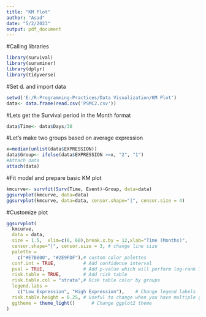 ---
title: "KM Plot"
author: "Asad"
date: "5/2/2023"
output: pdf_document
---

#Calling libraries
```{r}
library(survival)
library(survminer)
library(dplyr)
library(tidyverse)

```

#Set d. and import data
```{r}
setwd('E:/R-Programming-Practices/Data Visualization/KM Plot')
data<- data.frame(read.csv('PSMC2.csv'))
```

#Lets get the Survival period in the Month format
```{r}
data$Time<- data$Days/30
```

#Let's make two groups based on average expression
```{r}
x=median(unlist(data$EXPRESSION))
data$Group<- ifelse(data$EXPRESSION >=x, "2", "1")
#Attach data
attach(data)
```

#Fit model and prepare basic KM plot
```{r}
kmcurve<- survfit(Surv(Time, Event)~Group, data=data)
ggsurvplot(kmcurve, data=data)
ggsurvplot(kmcurve, data=data, censor.shape="|", censor.size = 4)
```

#Customize plot
```{r}
ggsurvplot(
  kmcurve,
  data = data,
  size = 1.5,  xlim=c(0, 60),break.x.by = 12,xlab="Time (Months)",
  censor.shape="|", censor.size = 3, # change line size
  palette =
    c("#E7B800", "#2E9FDF"),# custom color palettes
  conf.int = TRUE,          # Add confidence interval
  pval = TRUE,              # Add p-value which will perform log-rank T test
  risk.table = TRUE,        # Add risk table
  risk.table.col = "strata",# Risk table color by groups
  legend.labs =
    c("Low Expression", "High Expression"),    # Change legend labels
  risk.table.height = 0.25, # Useful to change when you have multiple groups
  ggtheme = theme_light()      # Change ggplot2 theme
)

```

